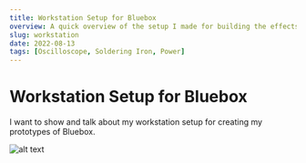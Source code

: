 ```yaml
---
title: Workstation Setup for Bluebox
overview: A quick overview of the setup I made for building the effects pedal.
slug: workstation
date: 2022-08-13
tags: [Oscilloscope, Soldering Iron, Power]
---
```


# Workstation Setup for Bluebox

I want to show and talk about my workstation setup for creating my prototypes of Bluebox.

![alt text](https://github.com/hpennington/bluebox/raw/main/docs/images/workstation.jpeg)
